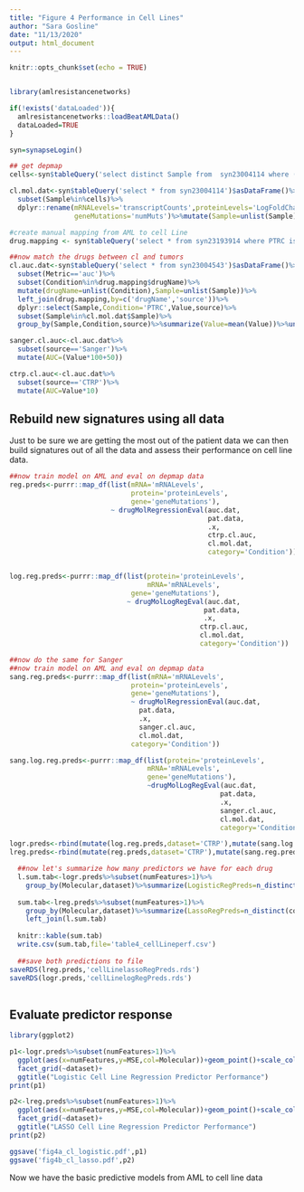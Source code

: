 ```yaml
---
title: "Figure 4 Performance in Cell Lines"
author: "Sara Gosline"
date: "11/13/2020"
output: html_document
---
```


```r
knitr::opts_chunk$set(echo = TRUE)


library(amlresistancenetworks)

if(!exists('dataLoaded')){
  amlresistancenetworks::loadBeatAMLData()
  dataLoaded=TRUE
}

syn=synapseLogin()

## get depmap
cells<-syn$tableQuery('select distinct Sample from  syn23004114 where ( LogFoldChange<>0 AND transcriptCounts<>0)')$asDataFrame()$Sample

cl.mol.dat<-syn$tableQuery('select * from syn23004114')$asDataFrame()%>%
  subset(Sample%in%cells)%>%
  dplyr::rename(mRNALevels='transcriptCounts',proteinLevels='LogFoldChange',
                geneMutations='numMuts')%>%mutate(Sample=unlist(Sample),Gene=unlist(Gene))

#create manual mapping from AML to cell Line
drug.mapping <- syn$tableQuery('select * from syn23193914 where PTRC is not NULL')$asDataFrame()

##now match the drugs between cl and tumors
cl.auc.dat<-syn$tableQuery('select * from syn23004543')$asDataFrame()%>%
  subset(Metric=='auc')%>%
  subset(Condition%in%drug.mapping$drugName)%>%
  mutate(drugName=unlist(Condition),Sample=unlist(Sample))%>%
  left_join(drug.mapping,by=c('drugName','source'))%>%
  dplyr::select(Sample,Condition='PTRC',Value,source)%>%
  subset(Sample%in%cl.mol.dat$Sample)%>%
  group_by(Sample,Condition,source)%>%summarize(Value=mean(Value))%>%ungroup()

sanger.cl.auc<-cl.auc.dat%>%
  subset(source=='Sanger')%>%
  mutate(AUC=(Value*100+50))

ctrp.cl.auc<-cl.auc.dat%>%
  subset(source=='CTRP')%>%
  mutate(AUC=Value*10)


```

## Rebuild new signatures using all data 

Just to be sure we are getting the most out of the patient data we can then build signatures out of all the data and assess their performance on cell line data.

```r

##now train model on AML and eval on depmap data
reg.preds<-purrr::map_df(list(mRNA='mRNALevels',
                              protein='proteinLevels',
                              gene='geneMutations'),
                         ~ drugMolRegressionEval(auc.dat,
                                                 pat.data,
                                                 .x,
                                                 ctrp.cl.auc,
                                                 cl.mol.dat,
                                                 category='Condition'))


log.reg.preds<-purrr::map_df(list(protein='proteinLevels',
                                  mRNA='mRNALevels',
                              gene='geneMutations'),
                             ~ drugMolLogRegEval(auc.dat,
                                                pat.data,
                                                .x,
                                               ctrp.cl.auc,
                                               cl.mol.dat,
                                               category='Condition'))

##now do the same for Sanger
##now train model on AML and eval on depmap data
sang.reg.preds<-purrr::map_df(list(mRNA='mRNALevels',
                              protein='proteinLevels',
                              gene='geneMutations'),
                              ~ drugMolRegressionEval(auc.dat,
                                pat.data,
                                .x,
                                sanger.cl.auc,
                                cl.mol.dat,
                              category='Condition'))

sang.log.reg.preds<-purrr::map_df(list(protein='proteinLevels',
                                  mRNA='mRNALevels',
                                  gene='geneMutations'),
                                  ~drugMolLogRegEval(auc.dat,
                                                    pat.data,
                                                    .x,
                                                    sanger.cl.auc,
                                                    cl.mol.dat,
                                                    category='Condition'))

logr.preds<-rbind(mutate(log.reg.preds,dataset='CTRP'),mutate(sang.log.reg.preds,dataset='Sanger'))
lreg.preds<-rbind(mutate(reg.preds,dataset='CTRP'),mutate(sang.reg.preds,dataset='Sanger'))

  ##now let's summarize how many predictors we have for each drug
  l.sum.tab<-logr.preds%>%subset(numFeatures>1)%>%
    group_by(Molecular,dataset)%>%summarize(LogisticRegPreds=n_distinct(compound), logisticError=mean(MSE))
  
  sum.tab<-lreg.preds%>%subset(numFeatures>1)%>%
    group_by(Molecular,dataset)%>%summarize(LassoRegPreds=n_distinct(compound),lassoError=mean(MSE))%>%
    left_join(l.sum.tab)
  
  knitr::kable(sum.tab)
  write.csv(sum.tab,file='table4_cellLineperf.csv')
  
  ##save both predictions to file
saveRDS(lreg.preds,'cellLinelassoRegPreds.rds')
saveRDS(logr.preds,'cellLinelogRegPreds.rds')
    

```

## Evaluate predictor response


```r

library(ggplot2)

p1<-logr.preds%>%subset(numFeatures>1)%>%
  ggplot(aes(x=numFeatures,y=MSE,col=Molecular))+geom_point()+scale_color_viridis_d()+
  facet_grid(~dataset)+
  ggtitle("Logistic Cell Line Regression Predictor Performance")
print(p1)

p2<-lreg.preds%>%subset(numFeatures>1)%>%
  ggplot(aes(x=numFeatures,y=MSE,col=Molecular))+geom_point()+scale_color_viridis_d()+
  facet_grid(~dataset)+
  ggtitle("LASSO Cell Line Regression Predictor Performance")
print(p2)

ggsave('fig4a_cl_logistic.pdf',p1)
ggsave('fig4b_cl_lasso.pdf',p2)
```


Now we have the basic predictive models from AML to cell line data